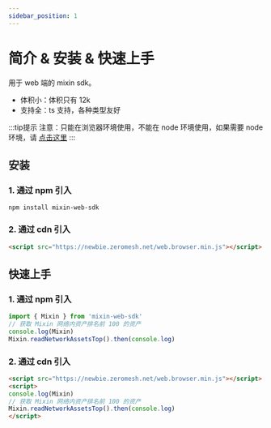 ```yaml
---
sidebar_position: 1
---
```


# 简介 & 安装 & 快速上手
用于 web 端的 mixin sdk。
- 体积小：体积只有 12k
- 支持全：ts 支持，各种类型友好

:::tip提示
注意：只能在浏览器环境使用，不能在 node 环境使用，如果需要 node 环境，请 [点击这里](https://github.com/liuzemei/mixin-web-sdk)
:::

## 安装

### 1. 通过 npm 引入
```shell
npm install mixin-web-sdk
```

### 2. 通过 cdn 引入
```html
<script src="https://newbie.zeromesh.net/web.browser.min.js"></script>
```
## 快速上手
### 1. 通过 npm 引入

```js
import { Mixin } from 'mixin-web-sdk'
// 获取 Mixin 网络内资产排名前 100 的资产
console.log(Mixin)
Mixin.readNetworkAssetsTop().then(console.log)
```

### 2. 通过 cdn 引入
```html
<script src="https://newbie.zeromesh.net/web.browser.min.js"></script>
<script>
console.log(Mixin)
// 获取 Mixin 网络内资产排名前 100 的资产
Mixin.readNetworkAssetsTop().then(console.log)
</script>
```
